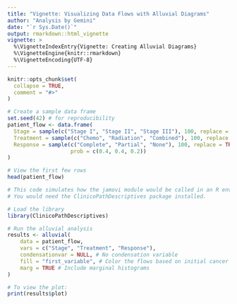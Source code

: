 ```yaml
---
title: "Vignette: Visualizing Data Flows with Alluvial Diagrams"
author: "Analysis by Gemini"
date: "`r Sys.Date()`"
output: rmarkdown::html_vignette
vignette: >
  %\VignetteIndexEntry{Vignette: Creating Alluvial Diagrams}
  %\VignetteEngine{knitr::rmarkdown}
  %\VignetteEncoding{UTF-8}
---
```


```r
knitr::opts_chunk$set(
  collapse = TRUE,
  comment = "#>"
)
```


```r
# Create a sample data frame
set.seed(42) # for reproducibility
patient_flow <- data.frame(
  Stage = sample(c("Stage I", "Stage II", "Stage III"), 100, replace = TRUE),
  Treatment = sample(c("Chemo", "Radiation", "Combined"), 100, replace = TRUE),
  Response = sample(c("Complete", "Partial", "None"), 100, replace = TRUE, 
                    prob = c(0.4, 0.4, 0.2))
)

# View the first few rows
head(patient_flow)
```



```r
# This code simulates how the jamovi module would be called in an R environment.
# You would need the ClinicoPathDescriptives package installed.

# Load the library
library(ClinicoPathDescriptives)

# Run the alluvial analysis
results <- alluvial(
    data = patient_flow,
    vars = c("Stage", "Treatment", "Response"),
    condensationvar = NULL, # No condensation variable
    fill = "first_variable", # Color the flows based on initial cancer stage
    marg = TRUE # Include marginal histograms
)

# To view the plot:
print(results$plot)
```



